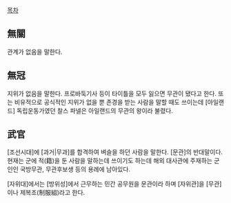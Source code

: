 [[목차]]
== 無關 ==
관계가 없음을 말한다.
== 無冠 ==
지위가 없음을 말한다. 프로바둑기사 등이 타이틀을 모두 잃으면 무관이 됐다고 한다. 또는 비유적으로 공식적인 지위가 없을 뿐 존경을 받는 사람을 말할 때도 쓰이는데 [아일랜드] 독립운동가였던 찰스 파넬은 아일랜드의 무관의 왕이라 불렸다.
== 武官 ==
[조선시대]에 [과거|무과]를 합격하여 벼슬을 하던 사람을 말한다. [문관]의 반대말이다. 현재는 군에 적(籍)을 둔 사람을 말하는데 쓰이기도 하는데 해외 대사관에 주재하는 군인인 국방무관, 무관후보생 등의 용례에 남아있다.

[자위대]에서는 [방위성]에서 근무하는 민간 공무원을 문관이라 하며 [자위관]을 [무관]이나 제복조(制服組)라고 한다.
